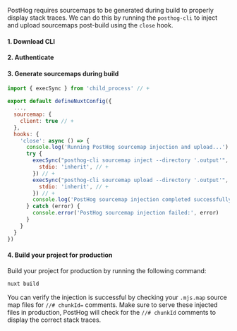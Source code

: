 
PostHog requires sourcemaps to be generated during build to properly display stack traces. We can do this by running the `posthog-cli` to inject and upload sourcemaps post-build using the `close` hook.  

#### 1. Download CLI

<CLIDownload />

#### 2. Authenticate

<CLIAuthenticate />

#### 3. Generate sourcemaps during build

```js file=nuxt.config.js
import { execSync } from 'child_process' // +

export default defineNuxtConfig({
  ...,
  sourcemap: {
    client: true // +
  },
  hooks: {
    'close': async () => {
      console.log('Running PostHog sourcemap injection and upload...')
      try {
        execSync("posthog-cli sourcemap inject --directory '.output'", { // +
          stdio: 'inherit', // +
        }) // +
        execSync("posthog-cli sourcemap upload --directory '.output'", { // +
          stdio: 'inherit', // +
        }) // + 
        console.log('PostHog sourcemap injection completed successfully') 
      } catch (error) {
        console.error('PostHog sourcemap injection failed:', error)
      }
    }
  }
})
```

#### 4. Build your project for production

Build your project for production by running the following command:

```bash
nuxt build
```

You can verify the injection is successful by checking your `.mjs.map` source map files for `//# chunkId=` comments. Make sure to serve these injected files in production, PostHog will check for the `//# chunkId` comments to display the correct stack traces.